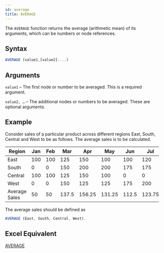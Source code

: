 ```yaml
---
id: average
title: AVERAGE
---
```

The `AVERAGE` function returns the average (arithmetic mean) of its arguments, which can be numbers or node references.

## Syntax
```javascript
AVERAGE (value1,[value2]....)
```
## Arguments
`value1` – The first node or number to be averaged. This is a required argument.

`value2, …`  – The additional nodes or numbers to be averaged. These are optional arguments.

## Example
Consider sales of a particular product across different regions East, South, Central and West to be as follows. 
The average sales is to be calculated.

| Region        | Jan | Feb | Mar   | Apr    | May    | Jun   | Jul    | Aug   | Sep    | Oct   | Nov   | Dec  |
|---------------|-----|-----|-------|--------|--------|-------|--------|-------|--------|-------|-------|------|
| East          | 100 | 100 | 125   | 150    | 100    | 100   | 120    | 125   | 0      | 0     | 0     | 0    |
| South         | 0   | 0   | 150   | 200    | 200    | 175   | 175    | 150   | 150    | 125   | 125   | 175  |
| Central       | 100 | 100 | 125   | 150    | 100    | 0     | 0      | 0     | 150    | 200   | 200   | 175  |
| West          | 0   | 0   | 150   | 125    | 125    | 175   | 200    | 175   | 175    | 125   | 0     | 0    |
| Average Sales | 50  | 50  | 137.5 | 156.25 | 131.25 | 112.5 | 123.75 | 112.5 | 118.75 | 112.5 | 81.25 | 87.5 |

The average sales should be defined as 
```javascript
AVERAGE (East, South, Central, West).
```
## Excel Equivalent
[AVERAGE](https://support.office.com/en-us/article/AVERAGE-function-047BAC88-D466-426C-A32B-8F33EB960CF6)
